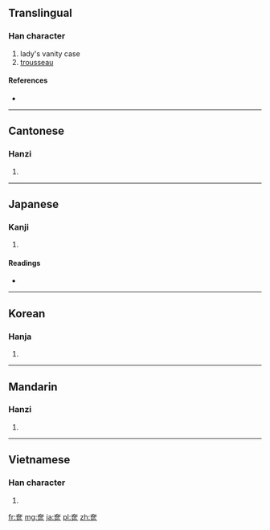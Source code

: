 {{also|匳|奁}}
==Translingual==

===Han character===
{{Han char|rn=37|rad=大|as=11|sn=14|four=4071<sub>6</sub>|canj=大尸口口 (KSRR)}}

# lady's vanity case
# [[trousseau]]

====References====
* {{Han ref|kx=0253.220|dkj=05991|dj=0515.190|hdz=10547.120|uh=5969|ud=22889|bh=B9DD|bd=47581}}

----

==Cantonese==

===Hanzi===
{{yue-hanzi|jyut=|y=lim4|sim=奁}}

# {{defn|lang=yue|sort=大11}}

----

==Japanese==

===Kanji===
{{ja-kanji|grade=|rs=大11}}

# {{defn|lang=ja|sort=大11}}

====Readings====
* {{ja-readings|on=[[れん]] (ren)|kun=[[くしげ]] (kushige)}}

----

==Korean==

===Hanja===
{{ko-hanja|hangeul=렴|rv=ryeom|mr=ryŏm}}

# {{defn|lang=ko|sort=大11}}

----

==Mandarin==

===Hanzi===
{{cmn-hanzi|sim=奁|pin=[[lián]] ([[lian2]])|wg=lien<sup>2</sup>}}

# {{defn|lang=cmn|sort=大11}}

----

==Vietnamese==

===Han character===
{{vi-hantu|[[liêm]]|rs=大11}}

# {{defn|lang=vi|sort=大11}}

[[fr:奩]]
[[mg:奩]]
[[ja:奩]]
[[pl:奩]]
[[zh:奩]]